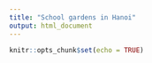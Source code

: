 ```yaml
---
title: "School gardens in Hanoi"
output: html_document
---
```


```r
knitr::opts_chunk$set(echo = TRUE)
```
